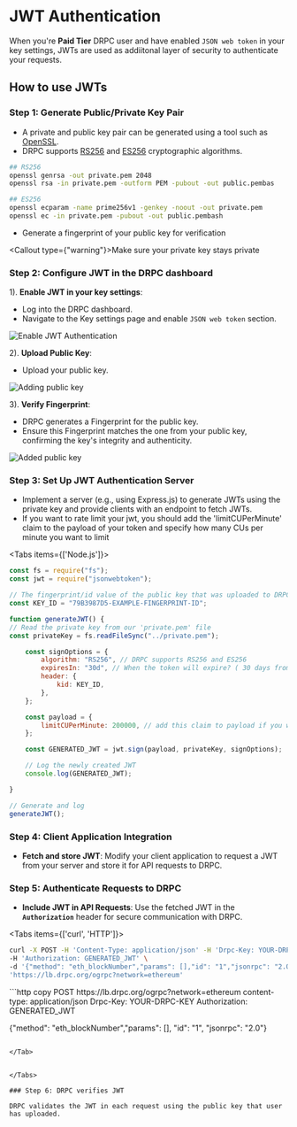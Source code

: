 
# JWT Authentication

When you're **Paid Tier** DRPC user and have enabled `JSON web token` in your key settings, JWTs are used as addiitonal layer of security to authenticate your requests.

## How to use JWTs

### Step 1: Generate Public/Private Key Pair

- A private and public key pair can be generated using a tool such as [OpenSSL](https://www.openssl.org).
- DRPC supports [RS256](https://datatracker.ietf.org/doc/html/rfc7518#section-3.3) and [ES256](https://datatracker.ietf.org/doc/html/rfc7518#section-3.4) cryptographic algorithms.

```bash copy
## RS256
openssl genrsa -out private.pem 2048
openssl rsa -in private.pem -outform PEM -pubout -out public.pembas
```

```bash copy
## ES256
openssl ecparam -name prime256v1 -genkey -noout -out private.pem
openssl ec -in private.pem -pubout -out public.pembash
```

- Generate a fingerprint of your public key for verification

<Callout type={"warning"}>Make sure your private key stays private</Callout>

### Step 2: Configure JWT in the DRPC dashboard

1). **Enable JWT in your key settings**:

- Log into the DRPC dashboard.
- Navigate to the Key settings page and enable `JSON web token` section.

![Enable JWT Authentication](./jwt-enable.png)

2). **Upload Public Key**:

- Upload your public key.

![Adding public key](./jwt-adding-modal.png)

3). **Verify Fingerprint**:

- DRPC generates a Fingerprint for the public key.
- Ensure this Fingerprint matches the one from your public key, confirming the key's integrity and authenticity.

![Added public key](./jwt-added.png)

### Step 3: Set Up JWT Authentication Server

- Implement a server (e.g., using Express.js) to generate JWTs using the private key and provide clients with an endpoint to fetch JWTs.
- If you want to rate limit your jwt, you should add the 'limitCUPerMinute' claim to the payload of your token and specify how many CUs per minute you want to limit

<Tabs items={['Node.js']}>
<Tab>
```js copy
const fs = require("fs");
const jwt = require("jsonwebtoken");

// The fingerprint/id value of the public key that was uploaded to DRPC
const KEY_ID = "79B3987D5-EXAMPLE-FINGERPRINT-ID";

function generateJWT() {
// Read the private key from our 'private.pem' file
const privateKey = fs.readFileSync("../private.pem");

    const signOptions = {
        algorithm: "RS256", // DRPC supports RS256 and ES256
        expiresIn: "30d", // When the token will expire? ( 30 days from now )
        header: {
            kid: KEY_ID,
        },
    };

    const payload = {
        limitCUPerMinute: 200000, // add this claim to payload if you want to rate limit your jwt; this is CUs per minute
    };

    const GENERATED_JWT = jwt.sign(payload, privateKey, signOptions);

    // Log the newly created JWT
    console.log(GENERATED_JWT);

}

// Generate and log
generateJWT();

````

</Tab>
</Tabs>

### Step 4: Client Application Integration

- **Fetch and store JWT**:
  Modify your client application to request a JWT from your server and store it for API requests to DRPC.

### Step 5: Authenticate Requests to DRPC

- **Include JWT in API Requests**:
  Use the fetched JWT in the **`Authorization`** header for secure communication with DRPC.


<Tabs items={['curl', 'HTTP']}>
<Tab>
```bash copy
curl -X POST -H 'Content-Type: application/json' -H 'Drpc-Key: YOUR-DRPC-KEY' \
-H 'Authorization: GENERATED_JWT' \
-d '{"method": "eth_blockNumber","params": [],"id": "1","jsonrpc": "2.0"}' \
'https://lb.drpc.org/ogrpc?network=ethereum'
````

</Tab>

<Tab>
```http copy
POST https://lb.drpc.org/ogrpc?network=ethereum
content-type: application/json
Drpc-Key: YOUR-DRPC-KEY
Authorization: GENERATED_JWT

{"method": "eth_blockNumber","params": [], "id": "1", "jsonrpc": "2.0"}

```

</Tab>


</Tabs>

### Step 6: DRPC verifies JWT

DRPC validates the JWT in each request using the public key that user has uploaded.

